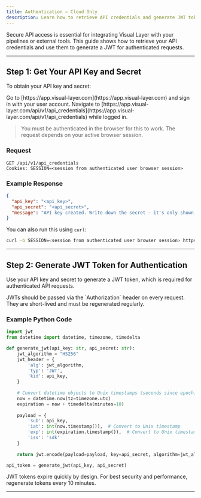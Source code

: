 ```yaml
---
title: Authentication – Cloud Only
description: Learn how to retrieve API credentials and generate JWT tokens for authenticated API access in Visual Layer Cloud.
---
```


<Card title="How This Helps" icon="key">
  Secure API access is essential for integrating Visual Layer with your pipelines or external tools. This guide shows how to retrieve your API credentials and use them to generate a JWT for authenticated requests.
</Card>

---

## Step 1: Get Your API Key and Secret

To obtain your API key and secret:

<Steps>

<Step title="Log in to Visual Layer">
Go to [https://app.visual-layer.com](https://app.visual-layer.com) and sign in with your user account.
</Step>

<Step title="Visit the API Credentials Page">
Navigate to [https://app.visual-layer.com/api/v1/api_credentials](https://app.visual-layer.com/api/v1/api_credentials) while logged in.
</Step>

</Steps>

> You must be authenticated in the browser for this to work. The request depends on your active browser session.

### Request

```http
GET /api/v1/api_credentials
Cookies: SESSION=<session from authenticated user browser session>
```

### Example Response

```json
{
  "api_key": "<api_key>",
  "api_secret": "<api_secret>",
  "message": "API key created. Write down the secret – it's only shown once!"
}
```

You can also run this using `curl`:

```bash
curl -b SESSION=<session from authenticated user browser session> https://app.visual-layer.com/api/v1/api_credentials
```

---

## Step 2: Generate JWT Token for Authentication

Use your API key and secret to generate a JWT token, which is required for authenticated API requests.

<Card title="JWT Token Authentication">
JWTs should be passed via the `Authorization` header on every request. They are short-lived and must be regenerated regularly.
</Card>

### Example Python Code

```python
import jwt
from datetime import datetime, timezone, timedelta

def generate_jwt(api_key: str, api_secret: str):
    jwt_algorithm = "HS256"
    jwt_header = {
        'alg': jwt_algorithm,
        'typ': 'JWT',
        'kid': api_key,
    }
    
    # Convert datetime objects to Unix timestamps (seconds since epoch)
    now = datetime.now(tz=timezone.utc)
    expiration = now + timedelta(minutes=10)
    
    payload = {
        'sub': api_key,
        'iat': int(now.timestamp()),  # Convert to Unix timestamp
        'exp': int(expiration.timestamp()),  # Convert to Unix timestamp
        'iss': 'sdk'
    }
    
    return jwt.encode(payload=payload, key=api_secret, algorithm=jwt_algorithm, headers=jwt_header)

api_token = generate_jwt(api_key, api_secret)
```

<Tip>
JWT tokens expire quickly by design. For best security and performance, regenerate tokens every 10 minutes.
</Tip>

---


